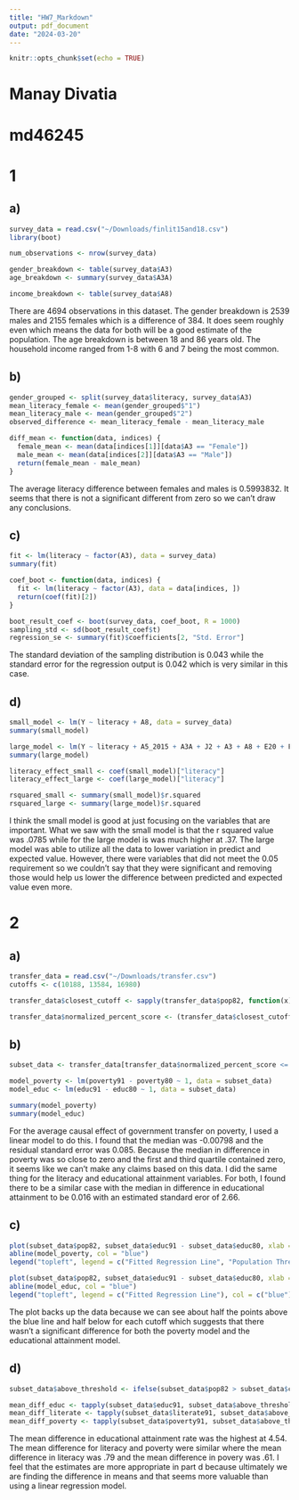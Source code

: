 ```yaml
---
title: "HW7_Markdown"
output: pdf_document
date: "2024-03-20"
---
```


```r
knitr::opts_chunk$set(echo = TRUE)
```

# Manay Divatia
# md46245
# 1
## a)

```r
survey_data = read.csv("~/Downloads/finlit15and18.csv")
library(boot)

num_observations <- nrow(survey_data)

gender_breakdown <- table(survey_data$A3)
age_breakdown <- summary(survey_data$A3A)

income_breakdown <- table(survey_data$A8)
```
There are 4694 observations in this dataset. The gender breakdown is 2539 males
and 2155 females which is a difference of 384. It does seem roughly even which
means the data for both will be a good estimate of the population. The age
breakdown is between 18 and  86 years old. The household income ranged from 
1-8 with 6 and 7 being the most common. 

## b)

```r
gender_grouped <- split(survey_data$literacy, survey_data$A3)
mean_literacy_female <- mean(gender_grouped$"1")
mean_literacy_male <- mean(gender_grouped$"2")
observed_difference <- mean_literacy_female - mean_literacy_male

diff_mean <- function(data, indices) {
  female_mean <- mean(data[indices[1]][data$A3 == "Female"])
  male_mean <- mean(data[indices[2]][data$A3 == "Male"])
  return(female_mean - male_mean)
}

```
The average literacy difference between females and males is 0.5993832. It seems
that there is not a significant different from zero so we can't draw any 
conclusions.

## c)

```r

fit <- lm(literacy ~ factor(A3), data = survey_data)
summary(fit)

coef_boot <- function(data, indices) {
  fit <- lm(literacy ~ factor(A3), data = data[indices, ])
  return(coef(fit)[2])
}

boot_result_coef <- boot(survey_data, coef_boot, R = 1000)
sampling_std <- sd(boot_result_coef$t)
regression_se <- summary(fit)$coefficients[2, "Std. Error"]

```
The standard deviation of the sampling distribution is 0.043 while the standard
error for the regression output is 0.042 which is very similar in this case.

## d)

```r
small_model <- lm(Y ~ literacy + A8, data = survey_data)
summary(small_model)

large_model <- lm(Y ~ literacy + A5_2015 + A3A + J2 + A3 + A8 + E20 + F2_2 + F2_3 + F2_4 + F2_5 + F2_6, data = survey_data)
summary(large_model)

literacy_effect_small <- coef(small_model)["literacy"]
literacy_effect_large <- coef(large_model)["literacy"]

rsquared_small <- summary(small_model)$r.squared
rsquared_large <- summary(large_model)$r.squared
```
I think the small model is good at just focusing on the variables that are 
important. What we saw with the small model is that the r squared value was
.0785 while for the large model is was much higher at .37. The large model was
able to utilize all the data to lower variation in predict and expected value.
However, there were variables that did not meet the 0.05 requirement so we
couldn't say that they were significant and removing those would help us lower
the difference between predicted and expected value even more.

# 2
## a)

```r
transfer_data = read.csv("~/Downloads/transfer.csv")
cutoffs <- c(10188, 13584, 16980)

transfer_data$closest_cutoff <- sapply(transfer_data$pop82, function(x) min(abs(x - cutoffs)))

transfer_data$normalized_percent_score <- (transfer_data$closest_cutoff / cutoffs) * 100
```

## b)

```r
subset_data <- transfer_data[transfer_data$normalized_percent_score <= 3, ]

model_poverty <- lm(poverty91 - poverty80 ~ 1, data = subset_data)
model_educ <- lm(educ91 - educ80 ~ 1, data = subset_data)

summary(model_poverty)
summary(model_educ)
```
For the average causal effect of government transfer on poverty, I used a linear
model to do this. I found that the median was -0.00798 and the residual standard
error was 0.085. Because the median in difference in poverty was so close to
zero and the first and third quartile contained zero, it seems like we can't
make any claims based on this data. I did the same thing for the literacy and
educational attainment variables. For both, I found there to be a similar case
with the median in difference in educational attainment to be 0.016 with an
estimated standard eror of 2.66.

## c)

```r
plot(subset_data$pop82, subset_data$educ91 - subset_data$educ80, xlab = "Population", ylab = "Change in Literacy Rate (1991 - 1980)", main = "Change in Literacy Rate vs. Population")
abline(model_poverty, col = "blue")
legend("topleft", legend = c("Fitted Regression Line", "Population Threshold"), col = c("blue", "red"), lty = 1:2)

plot(subset_data$pop82, subset_data$educ91 - subset_data$educ80, xlab = "Population", ylab = "Change in Educational Attainment Rate (1991 - 1980)", main = "Change in Educational Attainment Rate vs. Population")
abline(model_educ, col = "blue")
legend("topleft", legend = c("Fitted Regression Line"), col = c("blue"), lty = 1:2)
```
The plot backs up the data because we can see about half the points above
the blue line and half below for each cutoff which suggests that there wasn't a
significant difference for both the poverty model and the educational
attainment model.

## d)

```r
subset_data$above_threshold <- ifelse(subset_data$pop82 > subset_data$closest_cutoff, 1, 0)

mean_diff_educ <- tapply(subset_data$educ91, subset_data$above_threshold, mean)
mean_diff_literate <- tapply(subset_data$literate91, subset_data$above_threshold, mean)
mean_diff_poverty <- tapply(subset_data$poverty91, subset_data$above_threshold, mean)
```
The mean difference in educational attainment rate was the highest at 4.54. 
The mean difference for literacy and poverty were similar where the mean
difference in literacy was .79 and the mean difference in povery was .61. I
feel that the estimates are more appropriate in part d because ultimately we 
are finding the difference in means and that seems more valuable than using a
linear regression model.




